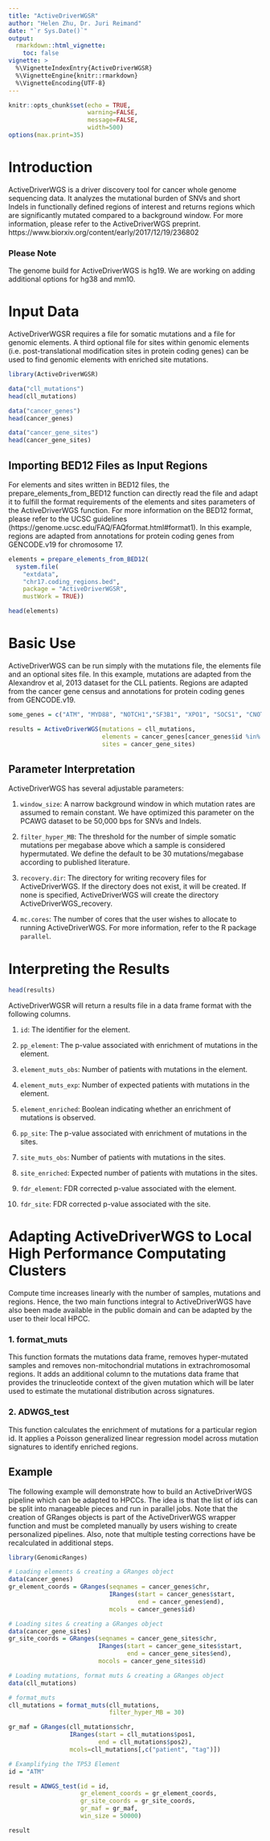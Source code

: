 ```yaml
---
title: "ActiveDriverWGSR"
author: "Helen Zhu, Dr. Juri Reimand"
date: "`r Sys.Date()`"
output: 
  rmarkdown::html_vignette:
    toc: false
vignette: >
  %\VignetteIndexEntry{ActiveDriverWGSR}
  %\VignetteEngine{knitr::rmarkdown}
  %\VignetteEncoding{UTF-8}
---
```


```r
knitr::opts_chunk$set(echo = TRUE,
                      warning=FALSE, 
                      message=FALSE, 
                      width=500)
options(max.print=35)
```

# Introduction

ActiveDriverWGS is a driver discovery tool for cancer whole genome sequencing data. It analyzes the mutational burden of SNVs and short Indels in functionally defined regions of interest and returns regions which are significantly mutated compared to a background window. For more information, please refer to the ActiveDriverWGS preprint. https://www.biorxiv.org/content/early/2017/12/19/236802

### Please Note 
The genome build for ActiveDriverWGS is hg19. We are working on adding additional options for hg38 and mm10.

# Input Data
ActiveDriverWGSR requires a file for somatic mutations and a file for genomic elements. A third optional file for sites within genomic elements (i.e. post-translational modification sites in protein coding genes) can be used to find genomic elements with enriched site mutations.

```r
library(ActiveDriverWGSR)

data("cll_mutations")
head(cll_mutations)

data("cancer_genes")
head(cancer_genes)

data("cancer_gene_sites")
head(cancer_gene_sites)

```

## Importing BED12 Files as Input Regions
For elements and sites written in BED12 files, the prepare_elements_from_BED12 function can directly read the file and adapt it to fulfill the format requirements of the elements and sites parameters of the ActiveDriverWGS function. For more information on the BED12 format, please refer to the UCSC guidelines (https://genome.ucsc.edu/FAQ/FAQformat.html#format1). In this example, regions are adapted from annotations for protein coding genes from GENCODE.v19 for chromosome 17.

```r
elements = prepare_elements_from_BED12(
  system.file(
    "extdata", 
    "chr17.coding_regions.bed", 
    package = "ActiveDriverWGSR", 
    mustWork = TRUE))

head(elements)
```

# Basic Use
ActiveDriverWGS can be run simply with the mutations file, the elements file and an optional sites file. In this example, mutations are adapted from the Alexandrov et al, 2013 dataset for the CLL patients. Regions are adapted from the cancer gene census and annotations for protein coding genes from GENCODE.v19.

```r

some_genes = c("ATM", "MYD88", "NOTCH1","SF3B1", "XPO1", "SOCS1", "CNOT3", "DDX3X", "KMT2A", "HIF1A", "APC")

results = ActiveDriverWGS(mutations = cll_mutations,
                          elements = cancer_genes[cancer_genes$id %in% some_genes,],
                          sites = cancer_gene_sites)

```

## Parameter Interpretation
ActiveDriverWGS has several adjustable parameters:

1) `window_size`: A narrow background window in which mutation rates are assumed to remain constant. We have optimized this parameter on the PCAWG dataset to be 50,000 bps for SNVs and Indels.

2) `filter_hyper_MB`: The threshold for the number of simple somatic mutations per megabase above which a sample is considered hypermutated. We define the default to be 30 mutations/megabase according to published literature.

3) `recovery.dir`: The directory for writing recovery files for ActiveDriverWGS. If the directory does not exist, it will be created. If none is specified, ActiveDriverWGS will create the directory ActiveDriverWGS_recovery.

4) `mc.cores`: The number of cores that the user wishes to allocate to running ActiveDriverWGS. For more information, refer to the R package `parallel`.

# Interpreting the Results

```r
head(results)

```

ActiveDriverWGSR will return a results file in a data frame format with the following columns.

1) `id`: The identifier for the element.

2) `pp_element`: The p-value associated with enrichment of mutations in the element.

3) `element_muts_obs`: Number of patients with mutations in the element.

4) `element_muts_exp`: Number of expected patients with mutations in the element.

5) `element_enriched`: Boolean indicating whether an enrichment of mutations is observed.

6) `pp_site`: The p-value associated with enrichment of mutations in the sites. 

7) `site_muts_obs`: Number of patients with mutations in the sites.

8) `site_enriched`: Expected number of patients with mutations in the sites.

9) `fdr_element`: FDR corrected p-value associated with the element.

10) `fdr_site`: FDR corrected p-value associated with the site.


# Adapting ActiveDriverWGS to Local High Performance Computating Clusters
Compute time increases linearly with the number of samples, mutations and regions. Hence, the two main functions integral to ActiveDriverWGS have also been made available in the public domain and can be adapted by the user to their local HPCC. 

### 1. format_muts
This function formats the mutations data frame, removes hyper-mutated samples and removes non-mitochondrial mutations in extrachromosomal regions. It adds an additional column to the mutations data frame that provides the trinucleotide context of the given mutation which will be later used to estimate the mutational distribution across signatures.

### 2. ADWGS_test
This function calculates the enrichment of mutations for a particular region id. It applies a Poisson generalized linear regression model across mutation signatures to identify enriched regions.

## Example
The following example will demonstrate how to build an ActiveDriverWGS pipeline which can be adapted to HPCCs. The idea is that the list of ids can be split into manageable pieces and run in parallel jobs. Note that the creation of GRanges objects is part of the ActiveDriverWGS wrapper function and must be completed manually by users wishing to create personalized pipelines. Also, note that multiple testing corrections have be recalculated in additional steps.

```r
library(GenomicRanges)

# Loading elements & creating a GRanges object
data(cancer_genes)
gr_element_coords = GRanges(seqnames = cancer_genes$chr,
                            IRanges(start = cancer_genes$start,
                                    end = cancer_genes$end),
                            mcols = cancer_genes$id)

# Loading sites & creating a GRanges object
data(cancer_gene_sites)
gr_site_coords = GRanges(seqnames = cancer_gene_sites$chr,
                         IRanges(start = cancer_gene_sites$start,
                                 end = cancer_gene_sites$end),
                         mocols = cancer_gene_sites$id)

# Loading mutations, format muts & creating a GRanges object
data(cll_mutations)

# format_muts
cll_mutations = format_muts(cll_mutations,
                            filter_hyper_MB = 30)

gr_maf = GRanges(cll_mutations$chr,
                 IRanges(start = cll_mutations$pos1,
                         end = cll_mutations$pos2),
                 mcols=cll_mutations[,c("patient", "tag")])

# Examplifying the TP53 Element
id = "ATM"

result = ADWGS_test(id = id,
                    gr_element_coords = gr_element_coords,
                    gr_site_coords = gr_site_coords,
                    gr_maf = gr_maf,
                    win_size = 50000)

result
```

